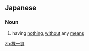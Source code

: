 ==Japanese==
{{ja-kanjitab|はだか|いつ|k2=いっ|かん}}

===Noun===
{{ja-noun|はだか いっかん}}

# having [[nothing]], [[without]] any [[means]]

[[zh:裸一貫]]